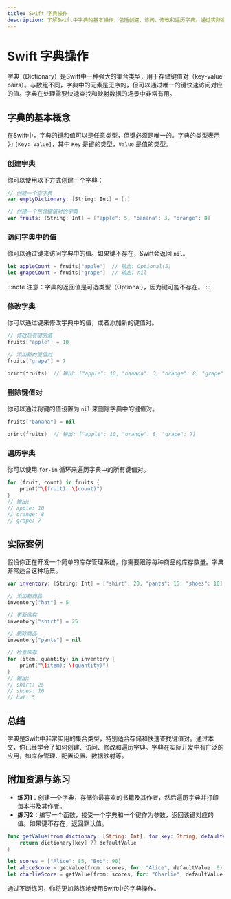 ```yaml
---
title: Swift 字典操作
description: 了解Swift中字典的基本操作，包括创建、访问、修改和遍历字典。通过实际案例和代码示例，掌握字典的使用技巧。
---
```


# Swift 字典操作

字典（Dictionary）是Swift中一种强大的集合类型，用于存储键值对（key-value pairs）。与数组不同，字典中的元素是无序的，但可以通过唯一的键快速访问对应的值。字典在处理需要快速查找和映射数据的场景中非常有用。

## 字典的基本概念

在Swift中，字典的键和值可以是任意类型，但键必须是唯一的。字典的类型表示为 `[Key: Value]`，其中 `Key` 是键的类型，`Value` 是值的类型。

### 创建字典

你可以使用以下方式创建一个字典：

```swift
// 创建一个空字典
var emptyDictionary: [String: Int] = [:]

// 创建一个包含键值对的字典
var fruits: [String: Int] = ["apple": 5, "banana": 3, "orange": 8]
```

### 访问字典中的值

你可以通过键来访问字典中的值。如果键不存在，Swift会返回 `nil`。

```swift
let appleCount = fruits["apple"]  // 输出: Optional(5)
let grapeCount = fruits["grape"]  // 输出: nil
```

:::note
注意：字典的返回值是可选类型（Optional），因为键可能不存在。
:::

### 修改字典

你可以通过键来修改字典中的值，或者添加新的键值对。

```swift
// 修改现有键的值
fruits["apple"] = 10

// 添加新的键值对
fruits["grape"] = 7

print(fruits)  // 输出: ["apple": 10, "banana": 3, "orange": 8, "grape": 7]
```

### 删除键值对

你可以通过将键的值设置为 `nil` 来删除字典中的键值对。

```swift
fruits["banana"] = nil

print(fruits)  // 输出: ["apple": 10, "orange": 8, "grape": 7]
```

### 遍历字典

你可以使用 `for-in` 循环来遍历字典中的所有键值对。

```swift
for (fruit, count) in fruits {
    print("\(fruit): \(count)")
}
// 输出:
// apple: 10
// orange: 8
// grape: 7
```

## 实际案例

假设你正在开发一个简单的库存管理系统，你需要跟踪每种商品的库存数量。字典非常适合这种场景。

```swift
var inventory: [String: Int] = ["shirt": 20, "pants": 15, "shoes": 10]

// 添加新商品
inventory["hat"] = 5

// 更新库存
inventory["shirt"] = 25

// 删除商品
inventory["pants"] = nil

// 检查库存
for (item, quantity) in inventory {
    print("\(item): \(quantity)")
}
// 输出:
// shirt: 25
// shoes: 10
// hat: 5
```

## 总结

字典是Swift中非常实用的集合类型，特别适合存储和快速查找键值对。通过本文，你已经学会了如何创建、访问、修改和遍历字典。字典在实际开发中有广泛的应用，如库存管理、配置设置、数据映射等。

## 附加资源与练习

- **练习1**：创建一个字典，存储你最喜欢的书籍及其作者，然后遍历字典并打印每本书及其作者。
- **练习2**：编写一个函数，接受一个字典和一个键作为参数，返回该键对应的值。如果键不存在，返回默认值。

```swift
func getValue(from dictionary: [String: Int], for key: String, defaultValue: Int) -> Int {
    return dictionary[key] ?? defaultValue
}

let scores = ["Alice": 85, "Bob": 90]
let aliceScore = getValue(from: scores, for: "Alice", defaultValue: 0)  // 输出: 85
let charlieScore = getValue(from: scores, for: "Charlie", defaultValue: 0)  // 输出: 0
```

通过不断练习，你将更加熟练地使用Swift中的字典操作。